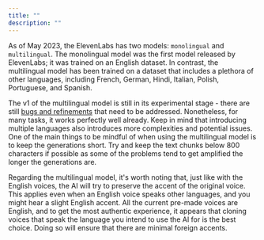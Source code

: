 ```yaml
---
title: ""
description: ""
---
```


As of May 2023, the ElevenLabs has two models: `monolingual` and `multilingual`. The monolingual model was the first model released by ElevenLabs; it was trained on an English dataset. In contrast, the multilingual model has been trained on a dataset that includes a plethora of other languages, including French, German, Hindi, Italian, Polish, Portuguese, and Spanish. 

The v1 of the multilingual model is still in its experimental stage - there are still [bugs and refinements](/../troubleshooting) that need to be addressed. Nonetheless, for many tasks, it works perfectly well already. Keep in mind that introducing multiple languages also introduces more complexities and potential issues. One of the main things to be mindful of when using the multilingual model is to keep the generations short. Try and keep the text chunks below 800 characters if possible as some of the problems tend to get amplified the longer the generations are.

Regarding the multilingual model, it's worth noting that, just like with the English voices, the AI will try to preserve the accent of the original voice. This applies even when an English voice speaks other languages, and you might hear a slight English accent. All the current pre-made voices are English, and to get the most authentic experience, it appears that cloning voices that speak the language you intend to use the AI for is the best choice. Doing so will ensure that there are minimal foreign accents.
